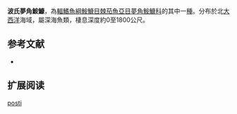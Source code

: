 {{Speciesbox
| name = 波氏夢角鮟鱇
| image = 
| image_caption = 
| status = NE
| status_system = IUCN3.1
| genus = Oneirodes
| species = posti
| authority = [[Bertelsen_&_Grobecker|Bertelsen & Grobecker]], 1980
| synonyms = 
}}

'''波氏夢角鮟鱇'''，為[[輻鰭魚綱|輻鰭魚綱]][[鮟鱇目|鮟鱇目]][[棘茄魚亞目|棘茄魚亞目]][[夢角鮟鱇科|夢角鮟鱇科]]的其中一[[種|種]]。分布於北[[大西洋|大西洋]]海域，屬深海魚類，棲息深度約0至1800公尺。

==参考文献==
*{{FishBase_species|genus=Oneirodes|species=posti|year=2011|month=12}}

== 扩展阅读 ==
{{refbegin}}
{{wikispecies-inline|Oneirodes posti|波氏夢角鮟鱇}}
{{refend}}
{{Taxonbar|from=Q2537325}}

[[Category:夢角鮟鱇屬|posti]]